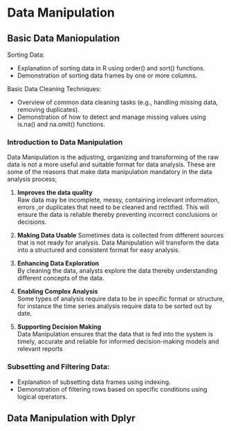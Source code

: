 # Data Manipulation
## Basic Data Maniopulation 
Sorting Data:

- Explanation of sorting data in R using order() and sort() functions.
- Demonstration of sorting data frames by one or more columns.

Basic Data Cleaning Techniques:

- Overview of common data cleaning tasks (e.g., handling missing data, removing duplicates).
- Demonstration of how to detect and manage missing values using is.na() and na.omit() functions.


### Introduction to Data Manipulation
Data Manipulation is the adjusting, organizing and transforming of the raw data is not a more useful and suitable format for data analysis. These are some of the reasons that make data manipulation mandatory in the data analysis process; 

1. **Improves the data quality**  
Raw data may be incomplete, messy, containing irrelevant information, errors ,or duplicates that need to be cleaned and rectified. This will ensure the data is reliable thereby preventing incorrect conclusions or decisions. 

2. **Making Data Usable** 
Sometimes data is collected from different sources that is not ready for analysis. Data Manipulation will transform the data into a structured and consistent format for easy analysis. 

3. **Enhancing Data Exploration**  
By cleaning the data, analysts explore the data thereby understanding different concepts of the data. 

4. **Enabling Complex Analysis**  
Some types of analysis require data to be in specific format or structure, for instance the time series analysis require data to be sorted out by date. 

5. **Supporting Decision Making**  
Data Manipulation ensures that the data that is fed into the system is timely, accurate and reliable for informed decision-making models and relevant reports

### Subsetting and Filtering Data:
- Explanation of subsetting data frames using indexing.
- Demonstration of filtering rows based on specific conditions using logical operators.

## Data Manipulation with Dplyr
